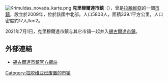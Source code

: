 {{expand|time=2016-11-11T17:06:30+00:00}}
{{unreferenced|time=2016-11-11T17:06:30+00:00}}
[[File:Krimuldas_novada_karte.png|right]]
'''克里穆爾達市鎮'''（{{lang-lv|Krimuldas novads}}），曾是[[拉脫維亞|拉脫維亞]]的一個[[拉脫維亞行政區劃|市鎮]]，設立於2009年，位於該國中北部。人口5803人，面積339.1平方公里，人口密度約17人/km2。

2021年7月1日，克里穆爾達市鎮与其它市镇一起并入[[錫古爾達市鎮|錫古爾達市鎮]]。

==外部連結==
* [https://www.sigulda.lv/ 錫古爾達市鎮官方網站] {{Wayback|url=https://www.sigulda.lv/ |date=20210806130348 }} {{lv}} {{en}} {{de}}

{{Latvia-geo-stub}}
[[Category:拉脱维亚已废置的市镇|Category:拉脱维亚已废置的市镇]]